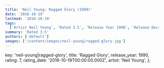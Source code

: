 ```yaml
---
title: 'Neil Young: Ragged Glory (1990)'
date: '2016-10-19'
lastmod: '2016-10-19'
tags:
  ['Artist Neil Young', 'Rated 3.5', 'Release Year 1990', 'Release Decade 1990']
summary: 'Rated 3.5'
authors: ['default']
images: ['/content/images/neil-young|ragged-glory.jpg']
---
```


  key: 'neil-young|ragged-glory',
  title: 'Ragged Glory',
  release_year: 1990,
  rating: 7,
  rating_date: '2016-10-19T00:00:00.000Z',
  artist: 'Neil Young',
};

<MusicRating data={data} />
